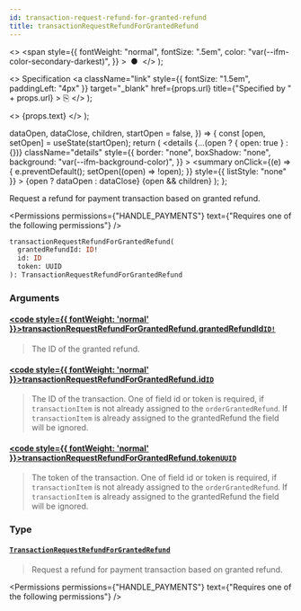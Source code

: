 ```yaml
---
id: transaction-request-refund-for-granted-refund
title: transactionRequestRefundForGrantedRefund
---
```


  <>
    <span
      style={{
        fontWeight: "normal",
        fontSize: ".5em",
        color: "var(--ifm-color-secondary-darkest)",
      }}
    >
      &nbsp;●&nbsp;
    </span>
  </>
);

  <>
    Specification
    <a
      className="link"
      style={{ fontSize: "1.5em", paddingLeft: "4px" }}
      target="\_blank"
      href={props.url}
      title={"Specified by " + props.url}
    >
      ⎘
    </a>
  </>
);

  <>
    <span className={props.class}>{props.text}</span>
  </>
);


  dataOpen,
  dataClose,
  children,
  startOpen = false,
}) => {
  const [open, setOpen] = useState(startOpen);
  return (
    <details
      {...(open ? { open: true } : {})}
      className="details"
      style={{
        border: "none",
        boxShadow: "none",
        background: "var(--ifm-background-color)",
      }}
    >
      <summary
        onClick={(e) => {
          e.preventDefault();
          setOpen((open) => !open);
        }}
        style={{ listStyle: "none" }}
      >
        {open ? dataOpen : dataClose}
      </summary>
      {open && children}
    </details>
  );
};

Request a refund for payment transaction based on granted refund.

<Badge text="Added in Saleor 3.15" class="secondary margin-bottom--sm" />

<FeaturePreview />

<Permissions
  permissions={"HANDLE_PAYMENTS"}
  text={"Requires one of the following permissions"}
/>

```graphql
transactionRequestRefundForGrantedRefund(
  grantedRefundId: ID!
  id: ID
  token: UUID
): TransactionRequestRefundForGrantedRefund
```

### Arguments

#### [<code style={{ fontWeight: 'normal' }}>transactionRequestRefundForGrantedRefund.<b>grantedRefundId</b></code>](#)<Bullet />[`ID!`](../../../api-reference/miscellaneous/scalars/id) <Badge class="badge badge--secondary" text="non-null"/> <Badge class="badge badge--secondary" text="scalar"/> <Badge class="badge badge--secondary" text="miscellaneous"/>

> The ID of the granted refund.

#### [<code style={{ fontWeight: 'normal' }}>transactionRequestRefundForGrantedRefund.<b>id</b></code>](#)<Bullet />[`ID`](../../../api-reference/miscellaneous/scalars/id) <Badge class="badge badge--secondary" text="scalar"/> <Badge class="badge badge--secondary" text="miscellaneous"/>

> The ID of the transaction. One of field id or token is required, if `transactionItem` is not already assigned to the `orderGrantedRefund`. If `transactionItem` is already assigned to the grantedRefund the field will be ignored.

#### [<code style={{ fontWeight: 'normal' }}>transactionRequestRefundForGrantedRefund.<b>token</b></code>](#)<Bullet />[`UUID`](../../../api-reference/miscellaneous/scalars/uuid) <Badge class="badge badge--secondary" text="scalar"/> <Badge class="badge badge--secondary" text="miscellaneous"/>

> The token of the transaction. One of field id or token is required, if `transactionItem` is not already assigned to the `orderGrantedRefund`. If `transactionItem` is already assigned to the grantedRefund the field will be ignored.

### Type

#### [`TransactionRequestRefundForGrantedRefund`](../../../api-reference/payments/objects/transaction-request-refund-for-granted-refund) <Badge class="badge badge--secondary" text="object"/> <Badge class="badge badge--secondary" text="payments"/>

> Request a refund for payment transaction based on granted refund.
>
> <Badge text="Added in Saleor 3.15" class="secondary margin-bottom--sm" />
>
> <FeaturePreview />

<Permissions
  permissions={"HANDLE_PAYMENTS"}
  text={"Requires one of the following permissions"}
/>


